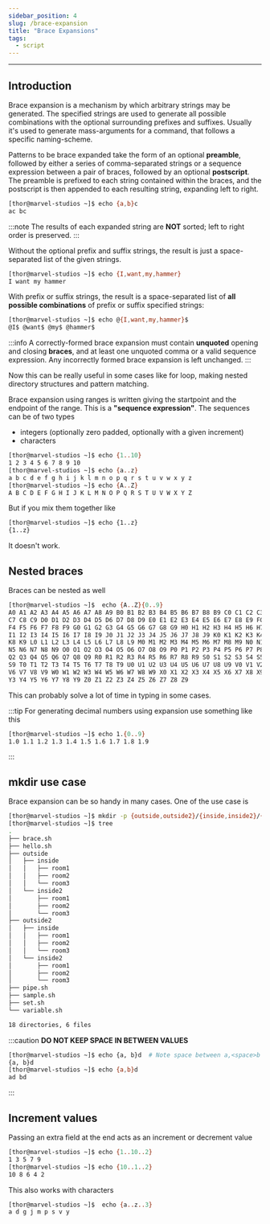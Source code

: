 ```yaml
---
sidebar_position: 4
slug: /brace-expansion
title: "Brace Expansions"
tags: 
  - script
---
```


---
## Introduction

Brace expansion is a mechanism by which arbitrary strings may be generated. The specified strings are used to generate all possible combinations with the optional surrounding prefixes and suffixes. Usually it's used to generate mass-arguments for a command, that follows a specific naming-scheme.

Patterns to be brace expanded take the form of an optional **preamble**, followed by either a series of comma-separated strings or a sequence expression between a pair of braces, followed by an optional **postscript**. The preamble is prefixed to each string contained within the braces, and the postscript is then appended to each resulting string, expanding left to right.

```bash
[thor@marvel-studios ~]$ echo {a,b}c
ac bc
```
:::note
The results of each expanded string are **NOT** sorted; left to right order is preserved.
:::

Without the optional prefix and suffix strings, the result is just a space-separated list of the given strings.
```bash
[thor@marvel-studios ~]$ echo {I,want,my,hammer}
I want my hammer
```
With prefix or suffix strings, the result is a space-separated list of **all possible combinations** of prefix or suffix specified strings:

```bash
[thor@marvel-studios ~]$ echo @{I,want,my,hammer}$
@I$ @want$ @my$ @hammer$
```

:::info
A correctly-formed brace expansion must contain **unquoted** opening and closing **braces**, and at least one unquoted comma or a valid sequence expression. Any incorrectly formed brace expansion is left unchanged.
:::

Now this can be really useful in some cases like for loop, making nested directory structures and pattern matching. 

Brace expansion using ranges is written giving the startpoint and the endpoint of the range. This is a **"sequence expression"**. The sequences can be of two types

- integers (optionally zero padded, optionally with a given increment)
- characters
```bash
[thor@marvel-studios ~]$ echo {1..10}
1 2 3 4 5 6 7 8 9 10
[thor@marvel-studios ~]$ echo {a..z}
a b c d e f g h i j k l m n o p q r s t u v w x y z
[thor@marvel-studios ~]$ echo {A..Z}
A B C D E F G H I J K L M N O P Q R S T U V W X Y Z

```

But if you mix them together like 
```bash
[thor@marvel-studios ~]$ echo {1..z}
{1..z}
```
It doesn't work.

## Nested braces
Braces can be nested as well
```bash
[thor@marvel-studios ~]$  echo {A..Z}{0..9}
A0 A1 A2 A3 A4 A5 A6 A7 A8 A9 B0 B1 B2 B3 B4 B5 B6 B7 B8 B9 C0 C1 C2 C3 C4 C5 C6
C7 C8 C9 D0 D1 D2 D3 D4 D5 D6 D7 D8 D9 E0 E1 E2 E3 E4 E5 E6 E7 E8 E9 F0 F1 F2 F3
F4 F5 F6 F7 F8 F9 G0 G1 G2 G3 G4 G5 G6 G7 G8 G9 H0 H1 H2 H3 H4 H5 H6 H7 H8 H9 I0
I1 I2 I3 I4 I5 I6 I7 I8 I9 J0 J1 J2 J3 J4 J5 J6 J7 J8 J9 K0 K1 K2 K3 K4 K5 K6 K7
K8 K9 L0 L1 L2 L3 L4 L5 L6 L7 L8 L9 M0 M1 M2 M3 M4 M5 M6 M7 M8 M9 N0 N1 N2 N3 N4
N5 N6 N7 N8 N9 O0 O1 O2 O3 O4 O5 O6 O7 O8 O9 P0 P1 P2 P3 P4 P5 P6 P7 P8 P9 Q0 Q1
Q2 Q3 Q4 Q5 Q6 Q7 Q8 Q9 R0 R1 R2 R3 R4 R5 R6 R7 R8 R9 S0 S1 S2 S3 S4 S5 S6 S7 S8
S9 T0 T1 T2 T3 T4 T5 T6 T7 T8 T9 U0 U1 U2 U3 U4 U5 U6 U7 U8 U9 V0 V1 V2 V3 V4 V5
V6 V7 V8 V9 W0 W1 W2 W3 W4 W5 W6 W7 W8 W9 X0 X1 X2 X3 X4 X5 X6 X7 X8 X9 Y0 Y1 Y2
Y3 Y4 Y5 Y6 Y7 Y8 Y9 Z0 Z1 Z2 Z3 Z4 Z5 Z6 Z7 Z8 Z9
```
This can probably solve a lot of time in typing in some cases.

:::tip
For generating decimal numbers using expansion use something like this

```bash
[thor@marvel-studios ~]$ echo 1.{0..9}
1.0 1.1 1.2 1.3 1.4 1.5 1.6 1.7 1.8 1.9
```
:::

## mkdir use case
Brace expansion can be so handy in many cases. One of the use case is 
```bash
[thor@marvel-studios ~]$ mkdir -p {outside,outside2}/{inside,inside2}/{room1,room2,room3}
[thor@marvel-studios ~]$ tree
.
├── brace.sh
├── hello.sh
├── outside
│   ├── inside
│   │   ├── room1
│   │   ├── room2
│   │   └── room3
│   └── inside2
│       ├── room1
│       ├── room2
│       └── room3
├── outside2
│   ├── inside
│   │   ├── room1
│   │   ├── room2
│   │   └── room3
│   └── inside2
│       ├── room1
│       ├── room2
│       └── room3
├── pipe.sh
├── sample.sh
├── set.sh
└── variable.sh

18 directories, 6 files
```

:::caution
**DO NOT KEEP SPACE IN BETWEEN VALUES**

```bash
[thor@marvel-studios ~]$ echo {a, b}d  # Note space between a,<space>b
{a, b}d
[thor@marvel-studios ~]$ echo {a,b}d
ad bd
```
:::

## Increment values
Passing an extra field at the end acts as an increment or decrement value
```bash
[thor@marvel-studios ~]$ echo {1..10..2}
1 3 5 7 9
[thor@marvel-studios ~]$ echo {10..1..2}
10 8 6 4 2
```
This also works with characters
```bash
[thor@marvel-studios ~]$  echo {a..z..3}
a d g j m p s v y
```
